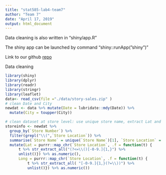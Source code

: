 ```yaml
---
title: "stat585-lab4-team7"
author: "Team 7"
date: "April 17, 2019"
output: html_document
---
```



Data cleaning is also written in "shiny/app.R"

The shiny app can be launched by command "shiny::runApp("shiny")"

Link to our github [repo](https://github.com/brlaw17/stat585-lab4-team7.git)


Data cleaning 

```r
library(shiny)
library(dplyr)
library(readr)
library(stringr)
library(leaflet)
data<- read_csv(file ="./data/story-sales.zip" )
# clean Date and City
newdat <- data %>% mutate(Date = lubridate::mdy(Date)) %>% 
  mutate(City = toupper(City))

# clean dataset at store level: use unique store name, extract Lat and Long for map
storeinfo <- newdat %>% 
  group_by(`Store Number`) %>% 
  filter(grepl("\\(",`Store Location`)) %>% 
  summarise(`Store Name` = unique(`Store Name`)[1], `Store Location` = unique(`Store Location`)[1]) %>% 
  mutate(Lat = purrr::map_chr(`Store Location`, .f = function(t) {
      t %>% str_extract_all("(?<=\\()[-0-9.]{1,}") %>% 
      unlist()}) %>% as.numeric(), 
      Long = purrr::map_chr(`Store Location`, .f = function(t) { 
          t %>% str_extract_all( "[-0-9.]{1,}(?=\\))") %>% 
          unlist()}) %>% as.numeric())
```